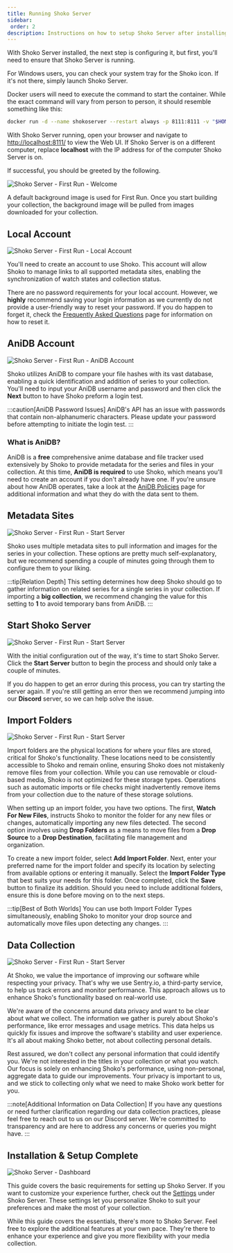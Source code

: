 ```yaml
---
title: Running Shoko Server
sidebar:
 order: 2
description: Instructions on how to setup Shoko Server after installing.
---
```



With Shoko Server installed, the next step is configuring it, but first, you'll need to ensure that Shoko Server
is running.

For Windows users, you can check your system tray for the Shoko icon. If it's not there, simply launch Shoko Server.

Docker users will need to execute the command to start the container. While the exact command will vary from person
to person, it should resemble something like this:


```sh
docker run -d --name shokoserver --restart always -p 8111:8111 -v "$HOME/.shoko:/home/shoko/.shoko" -v "/path/to/anime:/mnt/anime" -v "/path/to/import:/mnt/import" -e PUID=$UID -e PGID=$GID shokoanime/server:latest
```

With Shoko Server running, open your browser and navigate to [http://localhost:8111/](http://localhost:8111/) to view
the Web UI. If Shoko Server is on a different computer, replace **localhost** with the IP address for of the computer
Shoko Server is on.

If successful, you should be greeted by the following.

![Shoko Server - First Run - Welcome](../../../assets/img/shoko-server/shoko-server-first-run-welcome.jpg)

A default background image is used for First Run. Once you start building your collection, the background image will
be pulled from images downloaded for your collection.

## Local Account

![Shoko Server - First Run - Local Account](../../../assets/img/shoko-server/shoko-server-first-run-local-account.jpg)

You'll need to create an account to use Shoko. This account will allow Shoko to manage links to all supported metadata
sites, enabling the synchronization of watch states and collection status.

There are no password requirements for your local account. However, we **highly** recommend saving your login
information as we currently do not provide a user-friendly way to reset your password. If you do happen to forget it,
check the [Frequently Asked Questions](../../faq) page for information on how to reset it.

## AniDB Account

![Shoko Server - First Run - AniDB Account](../../../assets/img/shoko-server/shoko-server-first-run-anidb-account.jpg)

Shoko utilizes AniDB to compare your file hashes with its vast database, enabling a quick identification and addition
of series to your collection. You'll need to input your AniDB username and password and then click the **Next** button
to have Shoko preform a login test.

:::caution[AniDB Password Issues]
AniDB's API has an issue with passwords that contain non-alphanumeric characters. Please update your password before
attempting to initiate the login test.
:::

### What is AniDB?

AniDB is a **free** comprehensive anime database and file tracker used extensively by Shoko to provide metadata for
the series and files in your collection. At this time, **AniDB is required** to use Shoko, which means you'll need to
create an account if you don't already have one. If you're unsure about how AniDB operates, take a look at the
[AniDB Policies](https://anidb.net/policy) page for additional information and what they do with the data sent to them.

## Metadata Sites

![Shoko Server - First Run - Start Server](../../../assets/img/shoko-server/shoko-server-first-run-metadata-sites.jpg)

Shoko uses multiple metadata sites to pull information and images for the series in your collection. These options
are pretty much self-explanatory, but we recommend spending a couple of minutes going through them to configure them
to your liking.

:::tip[Relation Depth]
This setting determines how deep Shoko should go to gather information on related series for a single series in your
collection. If importing a **big collection**, we recommend changing the value for this setting to **1** to avoid
temporary bans from AniDB.
:::

## Start Shoko Server

![Shoko Server - First Run - Start Server](../../../assets/img/shoko-server/shoko-server-first-run-starting-server.jpg)

With the initial configuration out of the way, it's time to start Shoko Server. Click the **Start Server** button to
begin the process and should only take a couple of minutes.

If you do happen to get an error during this process, you can try starting the server again. If you're still getting
an error then we recommend jumping into our **Discord** server, so we can help solve the issue.

## Import Folders

![Shoko Server - First Run - Start Server](../../../assets/img/shoko-server/shoko-server-first-run-import-folders.jpg)

Import folders are the physical locations for where your files are stored, critical for Shoko's functionality. These
locations need to be consistently accessible to Shoko and remain online, ensuring Shoko does not mistakenly remove
files from your collection. While you can use removable or cloud-based media, Shoko is not optimized for these
storage types. Operations such as automatic imports or file checks might inadvertently remove items from your
collection due to the nature of these storage solutions.

When setting up an import folder, you have two options. The first, **Watch For New Files**, instructs Shoko to monitor
the folder for any new files or changes, automatically importing any new files detected. The second option involves
using **Drop Folders** as a means to move files from a **Drop Source** to a **Drop Destination**, facilitating file
management and organization.

To create a new import folder, select **Add Import Folder**. Next, enter your preferred name for the import folder and
specify its location by selecting from available options or entering it manually. Select the **Import Folder Type** that
best suits your needs for this folder. Once completed, click the **Save** button to finalize its addition. Should you
need to include additional folders, ensure this is done before moving on to the next steps.

:::tip[Best of Both Worlds]
You can use both Import Folder Types simultaneously, enabling Shoko to monitor your drop source and automatically
move files upon detecting any changes.
:::

## Data Collection

![Shoko Server - First Run - Start Server](../../../assets/img/shoko-server/shoko-server-first-run-data-collection.jpg)

At Shoko, we value the importance of improving our software while respecting your privacy. That's why we use Sentry.io,
a third-party service, to help us track errors and monitor performance. This approach allows us to enhance Shoko's
functionality based on real-world use.

We're aware of the concerns around data privacy and want to be clear about what we collect. The information we gather
is purely about Shoko's performance, like error messages and usage metrics. This data helps us quickly fix issues and
improve the software's stability and user experience. It's all about making Shoko better, not about collecting
personal details.

Rest assured, we don't collect any personal information that could identify you. We're not interested in the titles
in your collection or what you watch. Our focus is solely on enhancing Shoko's performance, using non-personal,
aggregate data to guide our improvements. Your privacy is important to us, and we stick to collecting only what we
need to make Shoko work better for you.

:::note[Additional Information on Data Collection]
If you have any questions or need further clarification regarding our data collection practices, please feel free
to reach out to us on our Discord server. We're committed to transparency and are here to address any concerns
or queries you might have.
:::

## Installation & Setup Complete

![Shoko Server - Dashboard](../../../assets/img/shoko-server/shoko-server-dashboard.jpg)

This guide covers the basic requirements for setting up Shoko Server. If you want to customize your experience further,
check out the [Settings](#) under Shoko Server. These settings let you personalize Shoko to suit your preferences and
make the most of your collection.

While this guide covers the essentials, there's more to Shoko Server. Feel free to explore the additional features at
your own pace. They're there to enhance your experience and give you more flexibility with your media collection.
